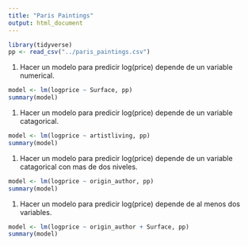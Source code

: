 ```yaml
---
title: "Paris Paintings"
output: html_document
---
```


```r
library(tidyverse)
pp <- read_csv("../paris_paintings.csv")
```

1. Hacer un modelo para predicir log(price) depende de un variable numerical.

```r
model <- lm(logprice ~ Surface, pp)
summary(model)
```

1. Hacer un modelo para predicir log(price) depende de un variable catagorical.

```r
model <- lm(logprice ~ artistliving, pp)
summary(model)
```
  
1. Hacer un modelo para predicir log(price) depende de un variable catagorical con mas de dos niveles. 

```r
model <- lm(logprice ~ origin_author, pp)
summary(model)
```

1. Hacer un modelo para predicir log(price) depende de al menos dos variables.

```r
model <- lm(logprice ~ origin_author + Surface, pp)
summary(model)
```
